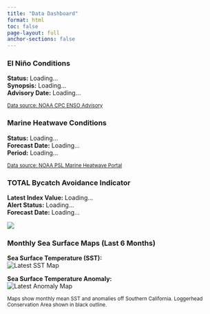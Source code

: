 ```yaml
---
title: "Data Dashboard"
format: html
toc: false
page-layout: full
anchor-sections: false
---
```


::: {.dashboard-card}
### El Niño Conditions

**Status:** <span id="elnino-status">Loading...</span>  
**Synopsis:** <span id="elnino-synopsis">Loading...</span>  
**Advisory Date:** <span id="elnino-date">Loading...</span>  

<small>[Data source: NOAA CPC ENSO Advisory](https://www.cpc.ncep.noaa.gov/products/analysis_monitoring/enso_advisory/ensodisc.shtml)</small>
:::

::: {.dashboard-card}
### Marine Heatwave Conditions

**Status:** <span id="heatwave-status">Loading...</span>  
**Forecast Date:** <span id="heatwave-date">Loading...</span>  
**Period:** <span id="heatwave-period">Loading...</span>  

<small>[Data source: NOAA PSL Marine Heatwave Portal](https://psl.noaa.gov/marine-heatwaves/)</small>
:::

::: {.dashboard-card}
### TOTAL Bycatch Avoidance Indicator

**Latest Index Value:** <span id="indicator-value">Loading...</span>  
**Alert Status:** <span id="indicator-alert">Loading...</span>  
**Forecast Date:** <span id="indicator-date">Loading...</span>  

![](data/images/indicator_2024.png){#indicator-plot fig-align="center"}
:::

::: {.dashboard-card}
### Monthly Sea Surface Maps (Last 6 Months)

**Sea Surface Temperature (SST):**  
<img id="sst-map" alt="Latest SST Map" style="max-width: 100%;"/>

**Sea Surface Temperature Anomaly:**  
<img id="anom-map" alt="Latest Anomaly Map" style="max-width: 100%;"/>

<small>Maps show monthly mean SST and anomalies off Southern California. Loggerhead Conservation Area shown in black outline.</small>
:::


<script>
document.addEventListener("DOMContentLoaded", async function() {
  // === Load ENSO advisory ===
  try {
    const ensoResp = await fetch("data/json/elnino_last.json");
    const ensoData = await ensoResp.json();
    document.getElementById("elnino-status").textContent = ensoData.status;
    document.getElementById("elnino-synopsis").textContent = ensoData.synopsis;
    document.getElementById("elnino-date").textContent = ensoData.date_print;
  } catch (err) {
    console.error("Error loading ENSO JSON:", err);
  }

  // === Load Heatwave info ===
  try {
    const hwResp = await fetch("data/json/heatwave.json");
    const hwData = await hwResp.json();
    document.getElementById("heatwave-status").textContent = hwData.heat_status;
    document.getElementById("heatwave-date").textContent = hwData.heat_date;
    document.getElementById("heatwave-period").textContent = hwData.heat_period;
  } catch (err) {
    console.error("Error loading heatwave JSON:", err);
  }

  // === Load TOTAL indicator (latest index + alert) ===
  try {
    const twResp = await fetch("data/json/web_data.json");
    const twData = await twResp.json();
    document.getElementById("indicator-alert").textContent = twData.alert;
    document.getElementById("indicator-date").textContent = twData.fc_date;
    document.getElementById("indicator-value").textContent = twData.new_index;
  } catch (err) {
    console.error("Error loading TOTAL JSON:", err);
  }

  // === Load latest SST/Anomaly maps from latest.json ===
  try {
    const mapsResp = await fetch("data/json/latest.json");
    const mapsData = await mapsResp.json();
    const latestKey = "t0"; // most recent month
    if (mapsData[latestKey]) {
      document.getElementById("sst-map").src =
        "data/images/sst_" + mapsData[latestKey].date + ".png";
      document.getElementById("anom-map").src =
        "data/images/sstAnom_" + mapsData[latestKey].date + ".png";
    }
  } catch (err) {
    console.error("Error loading maps JSON:", err);
  }
});
</script>